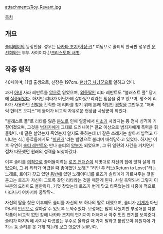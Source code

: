 {{{+1 ロイ・レヴァント / Roy Revant }}}

attachment:/Roy_Revant.jpg

[[목차]]

== 개요 ==
[[솔티레이]]의 등장인물. 성우는 [[나카타 조지]]/[[이정구]][* 여담으로 솔티의 한국판 성우인 [[문선희]]와는 부부 사이이다.]/[[크리스토퍼 새벗]].

== 작중 행적 ==
40세이며, 11월 출생으로, 신장은 197cm. [[현상금 사냥꾼]]으로 일하고 있다.

과거 [[아내]] 사라 레반트를 [[암]]으로 잃었으며, [[외동딸]]인 리타 레반트도 "블래스트 폴" 당시에 [[실종]]되었다. 하지만 리타가 어딘가에 살아있으리라는 믿음을 갖고 있으며, 평소에 리타가 사용하던 [[신발]]을 간직한 채 리타를 찾기 위해 본래 직업인 [[경찰]]을 그만두고 "매버릭 헌터즈 오피스"에 들어가 비교적 자유로운 현상금 사냥꾼이 되었다.

"블래스트 폴"로 리타를 잃은 [[분노]]로 인해 얼굴에서 [[미소]]가 사라지는 등 점차 성격이 거칠어졌으며, 그것을 [[범죄자]]에게 그대로 드러내어[* 필요 이상으로 범죄자에게 폭력을 휘둘렀다. 내 딸은 살았는지 죽었는지 알지도 못하는데 너 같은 쓰레기는 살아서 밥먹고 다니냐는 식.] 동료들에게도 "[[미친개]]"라는 별명으로 불리며 배척당하고 있었다. 하지만 이후 우연히 [[솔티 레반트]]와 만나 솔티의 [[양부]]가 되었으며, 그 뒤 일련의 사건을 거치면서 점차 따뜻했던 원래의 성격을 되찾아갔다.

이후 솔티를 [[의적]]으로 끌어들이려는 [[로즈 앤더슨]]이 제멋대로 자신의 집에 얹혀 살게 되었으며, 그 뒤 리타가 어렸을 때 좋아했던 [[노래]][* "리턴 투 러브(Return to Love)"라는 노래로, 로이가 갖고 있던 [[음반]]에 있던 노래이다.]를 로즈가 솔티에게 가르쳐주는 것을 듣고는 로즈가 자신이 그토록 찾던 리타라는 것을 깨닫게 된다. 사실 축약되서 그렇지 이 부분의 드라마도 볼만하다. 기껏 찾았는데 로즈가 번개 맞고 타죽었는데 나중에 적으로 나타나서 여차저차 쿵짝짝~.

자신의 딸을 찾은 이후에도 솔티를 자신의 또 하나의 딸로 대했으며, 솔티가 [[기계]]가 아닌 하나의 [[인간]]으로 살아갈 수 있도록 도와주었다. 모성애는 많이 나왔지만 부성애를 다룬 작품이 비교적 없던 참에 나카타 조지의 연기까지 더해져서 아주 멋진 연기를 보여준다. 솔티가 마지막에 사지나 다름없는 우주로 올라갈 때 가지 말라고 붙잡으며 유원지에 가자는 둥 솔티를 못 가게 하는데 보고 잇으면 눈물난다.
